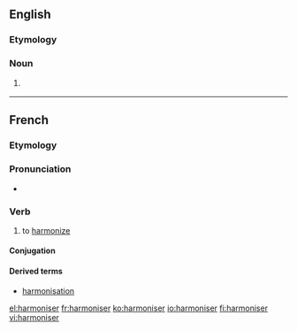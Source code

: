 ==English==

===Etymology===
{{suffix|harmonise|er}}

===Noun===
{{en-noun}}

# {{context|British spelling}} {{alternative spelling of|harmonizer}}

----

==French==

===Etymology===
{{suffix|harmonie|iser|lang=fr}}

===Pronunciation===
* {{audio|Fr-harmoniser.ogg|Audio}}

===Verb===
{{fr-verb}}

# to [[harmonize]]

====Conjugation====
{{fr-conj-er|harmonis|avoir}}

====Derived terms====
* [[harmonisation]]

[[el:harmoniser]]
[[fr:harmoniser]]
[[ko:harmoniser]]
[[io:harmoniser]]
[[fi:harmoniser]]
[[vi:harmoniser]]